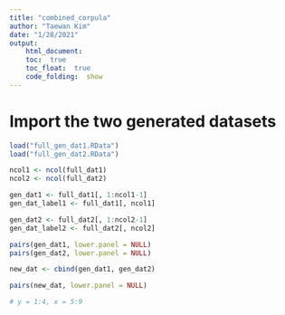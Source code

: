 ```yaml
---
title: "combined_corpula"
author: "Taewan Kim"
date: "1/28/2021"
output:
    html_document:
    toc:  true
    toc_float:  true
    code_folding:  show
---
```


# Import the two generated datasets

```r
load("full_gen_dat1.RData")
load("full_gen_dat2.RData")

ncol1 <- ncol(full_dat1)
ncol2 <- ncol(full_dat2)

gen_dat1 <- full_dat1[, 1:ncol1-1]
gen_dat_label1 <- full_dat1[, ncol1]

gen_dat2 <- full_dat2[, 1:ncol2-1]
gen_dat_label2 <- full_dat2[, ncol2]
```

```r
pairs(gen_dat1, lower.panel = NULL)
pairs(gen_dat2, lower.panel = NULL)
```

```r
new_dat <- cbind(gen_dat1, gen_dat2)

pairs(new_dat, lower.panel = NULL)

# y = 1:4, x = 5:9
```
